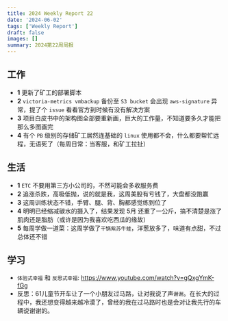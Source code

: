 ```yaml
---
title: 2024 Weekly Report 22
date: '2024-06-02'
tags: ['Weekly Report']
draft: false
images: []
summary: 2024第22周周报
---
```


<TOCInline toc={props.toc}/>

## 工作

- **1** 更新了矿工的部署脚本
- **2** `victoria-metrics vmbackup` 备份至 `S3 bucket` 会出现 `aws-signature` 异常，提了个 `issue` 看看官方到时候有没有解决方案
- **3** 项目白皮书中的架构图全部要重新画，巨大的工作量，不知道要多久才能把那么多图画完
- **4** 有个 `PB` 级别的存储矿工居然连基础的 `linux` 使用都不会，什么都要帮忙远程，无语死了（每周日常：当客服，和矿工拉扯）



## 生活

- **1** `ETC` 不要用第三方小公司的，不然可能会多收服务费
- **2** 追涨杀跌，高吸低抛，说的就是我，这周美股有亏钱了，大盘都没跑赢
- **3** 这周训练状态不错，手臂、腿、背、胸都感觉练到位了
- **4** 明明已经缩减碳水的摄入了，结果发现 5月 还重了一公斤，搞不清楚是涨了肌肉还是脂肪（或许是因为我喜欢吃西瓜的缘故）
- **5** 每周学做一道菜：这周学做了`干锅紫苏牛蛙`，洋葱放多了，味道有点甜，不过总体还不错




## 学习

- `体验式幸福` 和 `反思式幸福`: https://www.youtube.com/watch?v=gQxgYmK-fGg
- 反思：61儿童节开车让了一个小朋友过马路，让对我说了声`谢谢`。在长大的过程中，我还想变得越来越冷漠了，曾经的我在过马路时也是会对让我先行的车辆说谢谢的。














